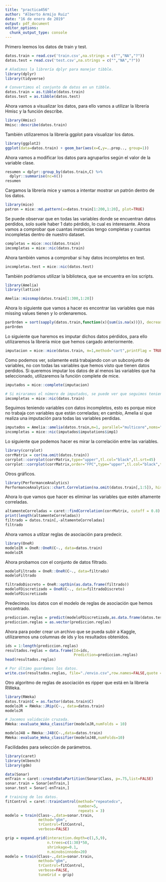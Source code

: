 ```yaml
---
title: "practica456"
author: "Alberto Armijo Ruiz"
date: "16 de enero de 2019"
output: pdf_document
editor_options: 
  chunk_output_type: console
---
```


Primero leemos los datos de train y test.

```r
datos.train = read.csv('train.csv',na.strings = c("","NA","?"))
datos.test = read.csv('test.csv',na.strings = c("","NA","?"))

# Añadimos la librería dplyr para manejar tibble.
library(dplyr)
library(tidyverse)

# Convertimos el conjunto de datos en un tibble.
datos.train = as.tibble(datos.train)
datos.test = as.tibble(datos.test)
```


Ahora vamos a visualizar los datos, para ello vamos a utilizar la librería Hmisc y la función describe.
```r
library(Hmisc)
Hmisc::describe(datos.train)
```


También utilizaremos la librería ggplot para visualizar los datos.
```r
library(ggplot2)
ggplot(data=datos.train) + geom_bar(aes(x=C,y=..prop.., group=1))
```

Ahora vamos a modificar los datos para agruparlos según el valor de la variable clase.
```r
resumen = dplyr::group_by(datos.train,C) %>%
  dplyr::summarise(nc=n())
resumen
```

Cargamos la librería mice y vamos a intentar mostrar un patrón dentro de los datos.
```r
library(mice)
patron = mice::md.pattern(x=datos.train[1:200,1:20], plot=TRUE)
```

Se puede observar que en todas las variables donde se encuentran datos perdidos, solo suele haber 1 dato pérdido, lo cual es interesante. Ahora vamos a comprobar que cuantas instancias tengo completas y cuantas incompletas dentro de nuestro dataset.

```r
completas = mice::ncc(datos.train)
imcompletas = mice::nic(datos.train)
```

Ahora también vamos a comprobar si hay datos incompletos en test.
```r
incompletas.test = mice::nic(datos.test)
```

También podríamos utilizar la biblioteca, que se encuentra en los scripts.
```r
library(Amelia)
library(lattice)

Amelia::missmap(datos.train[1:300,1:20])
```

Ahora lo siguiente que vamos a hacer es encontrar las variables que más missing values tienen y lo ordenaremos.
```r
parOrden = sort(sapply(datos.train,function(x){sum(is.na(x))}), decreasing = TRUE)
parOrden
```

Lo siguiente que haremos es imputar dichos datos pérdidos, para ello utilizaremos la librería mice que hemos cargado anteriormente.
```r
imputacion = mice::mice(datos.train, m=1,method="cart",printFlag = TRUE)
```

Como podemos ver, solamente está trabajando con un subconjunto de variables, no con todas las variables que hemos visto que tienen datos perdidos. Si queremos imputar los datos de al menos las variables que ha seleccionado, utilizaremos la función complete de mice.
```r
imputados = mice::complete(imputacion)

# Si miraramos el número de imputados, se puede ver que seguimos teniendo datos perdidos.
imcompletas = mice::nic(datos.train)
```

Seguimos teniendo variables con datos incompletos, esto es porque mice no trabaja con variables que están correladas; en cambio, Amelia sí que realiza una imputación para todas las variables perdidas.
```r
imputados = Amelia::amelia(datos.train,m=1, parallel="multicore",noms="C")
incompletas = mice::nic(imputados$imputations$imp1)
```

Lo siguiente que podemos hacer es mirar la correlación entre las variables.
```r
library(corrplot)
corrMatrix = cor(na.omit(datos.train))
corrplot::corrplot(corrMatrix,type="upper",tl.col="black",tl.srt=45)
corrplot::corrplot(corrMatrix,order="FPC",type="upper",tl.col="black",tl.srt = 45)
```

Otros gráficos.
```r
library(PerformanceAnalytics)
PerformanceAnalytics::chart.Correlation(na.omit(datos.train[,1:5]), histogram = TRUE)
```


Ahora lo que vamos que hacer es eliminar las variables que estén altamente correladas.
```r
altamenteCorreladas = caret::findCorrelation(corrMatrix, cutoff = 0.8)
print(length(altamenteCorreladas))
filtrado = datos.train[,-altamenteCorreladas]
filtrado
```

Ahora vamos a utilzar reglas de asociación para predecir.
```r
library(OneR)
modeloIR = OneR::OneR(C~., data=datos.train)
modeloIR
```

Ahora probamos con el conjunto de datos filtrado.
```r
modeloFiltrado = OneR::OneR(C~., data=filtrado)
modeloFiltrado
```


```r
filtradoDiscreto = OneR::optbin(as.data.frame(filtrado))
modeloFDiscretizado = OneR(C~., data=filtradoDiscreto)
modeloFDiscretizado
```

Predecimos los datos con el modelo de reglas de asociación que hemos encontrado.
```r
prediccion.reglas = predict(modeloFDiscretizado,as.data.frame(datos.test))
prediccion.reglas = as.vector(prediccion.reglas)
```

Ahora para poder crear un archivo que se pueda subir a Kaggle, utilizaremos una columnas de ids y los resultados obtenidos.
```r
ids = 1:length(prediccion.reglas)
resultados.reglas = data.frame(Id=ids,
                               Prediction=prediccion.reglas)
head(resultados.reglas)

# Por último guardamos los datos.
write.csv(resultados.reglas, file="./envio.csv",row.names=FALSE,quote = FALSE)
```

Otro algoritmo de reglas de asociación es ripper que está en la librería RWeka.
```r
library(RWeka)
datos.train$C = as.factor(datos.train$C)
modeloJR = RWeka::JRip(C~., data=datos.train)
modeloJR

# Jacemos validación cruzada.
RWeka::evaluate_Weka_classifier(modeloJR,numFolds = 10)

modeloJ48 = RWeka::J48(C~.,data=datos.train)
RWeka::evaluate_Weka_classifier(modeloJ48,numFolds=10)
```

Facilidades para selección de parámetros.
```r
library(caret)
library(mlbench)
library(gdm)

data(Sonar)
enTrain = caret::createDataPartition(Sonar$Class, p=.75,list=FALSE)
sonar.train = Sonar[enTrain,]
sonar.test = Sonar[-enTrain,]

# training de los datos.
fitControl = caret::trainControl(method="repeatedcv",
                                 number=5,
                                 repeats = 3)
modelo = train(Class~.,data=sonar.train,
               method="gbm",
               trControl=fitControl,
               verbose=FALSE)

grip = expand.grid(interaction.depth=c(1,5,9),
                   n.trees=c(1:30)*50,
                   shrinkage=0.1,
                   n.minobsinnode=20)
modelo = train(Class~.,data=sonar.train,
               method="gbm",
               trControl=fitControl,
               verbose=FALSE,
               tuneGrid = grip)
```

